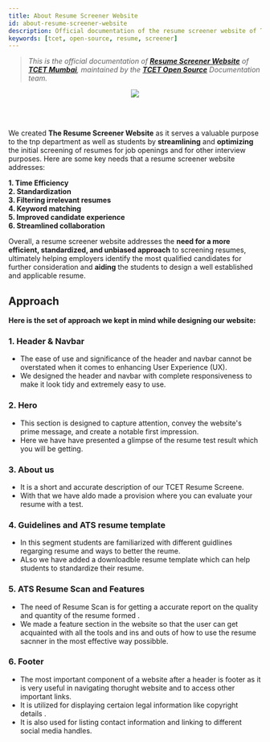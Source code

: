```yaml
---
title: About Resume Screener Website
id: about-resume-screener-website
description: Official documentation of the resume screener website of Thakur College of Engineering and Technology
keywords: [tcet, open-source, resume, screener]
---
```


>_This is the official documentation of **[Resume Screener Website](https://rs.tcetmumbai.in/)** of **[TCET Mumbai](https://tcetmumbai.in)**, maintained by the **[TCET Open Source](https://opensource.tcetmumbai.in)** Documentation team._


<p align="center">
<img src={pic} style={{ border: "2px solid gray" }} /> 
</p>

<br /><br />

<a id="intro"></a>

We  created **The Resume Screener Website** as it serves a valuable purpose to the tnp department as well as students by **streamlining** and **optimizing** the initial screening of resumes for job openings and for other interview purposes. Here are some key needs that a resume screener website addresses:

<p><b>
    1. Time Efficiency <br />
    2. Standardization <br />
    3. Filtering irrelevant resumes <br />
    4. Keyword matching <br />
    5. Improved candidate experience <br />
    6. Streamlined collaboration <br />
 </b></p>   

Overall, a resume screener website addresses the **need for a more efficient, standardized, and unbiased approach** to screening resumes, ultimately helping employers identify the most qualified candidates for further consideration and **aiding** the students to design a well established and applicable resume.

 ## Approach
 **Here is the set of approach we kept in mind while designing our website:**

 ### 1. Header & Navbar 
 * The ease of use and significance of the header and navbar cannot be overstated when it comes to enhancing User Experience (UX).
 * We designed the header and navbar with complete responsiveness to make it look tidy and extremely easy to use.

### 2. Hero 
* This section is designed to capture attention, convey the website's prime message, and create a notable first impression.
* Here we have have presented a glimpse of the resume test result which you will be getting.

### 3. About us
* It is a short and accurate description of our TCET Resume Screene.
* With that we have aldo made a provision where you can evaluate your resume with a test.

### 4. Guidelines and ATS resume template
* In this segment  students are familiarized with different guidlines  regarging  resume and ways to better the reume.
*  ALso we have added a downloadble resume template which can help students to standardize their resume.

### 5. ATS Resume Scan and Features
* The  need of Resume Scan is for getting a accurate report on the quality and quantity of the resume formed .
* We made a feature section in the website so that the user can get acquainted with all the tools and ins and outs of how to use the resume sacnner in the most effective way possibble.

### 6. Footer
* The most important component of a website after a header is footer as it is very useful in navigating thorught website and to access other important links.
* It is utilized for displaying certaion legal information like copyright details .
* It is also used for listing contact information and  linking to different social media handles.
